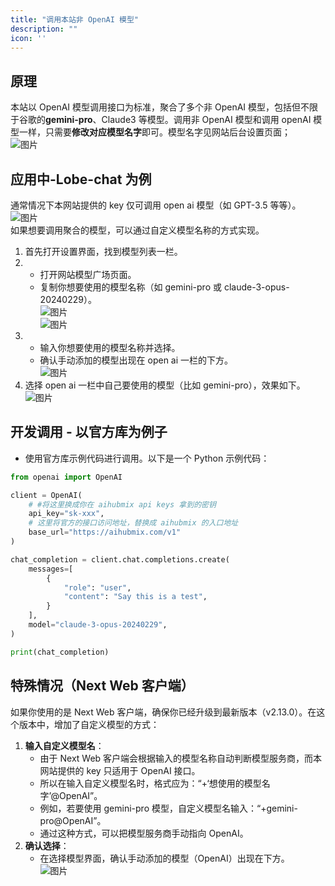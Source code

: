 ```yaml
---
title: "调用本站非 OpenAI 模型"
description: ""
icon: ''
---
```


## 原理

本站以 OpenAI 模型调用接口为标准，聚合了多个非 OpenAI 模型，包括但不限于谷歌的**gemini-pro**、Claude3 等模型。调用非 OpenAI 模型和调用 openAI 模型一样，只需要**修改对应模型名字**即可。模型名字见网站后台设置页面；  
![图片](../media/juhe05.PNG)  

## 应用中-Lobe-chat 为例

通常情况下本网站提供的 key 仅可调用 open ai 模型（如 GPT-3.5 等等）。
![图片](../media/juhe1.png)  
如果想要调用聚合的模型，可以通过自定义模型名称的方式实现。  
1. 首先打开设置界面，找到模型列表一栏。  
2. - 打开网站模型广场页面。
   - 复制你想要使用的模型名称（如 gemini-pro 或 claude-3-opus-20240229）。  
![图片](../media/juhe2.png)  
![图片](../media/juhe25.png)  
3. - 输入你想要使用的模型名称并选择。
   - 确认手动添加的模型出现在 open ai 一栏的下方。  
![图片](../media/juhe3.png)   
4. 选择 open ai 一栏中自己要使用的模型（比如 gemini-pro），效果如下。  
![图片](../media/juhe4.png)   

## 开发调用 - 以官方库为例子
   - 使用官方库示例代码进行调用。以下是一个 Python 示例代码：  

```python
from openai import OpenAI

client = OpenAI(
    # #将这里换成你在 aihubmix api keys 拿到的密钥
    api_key="sk-xxx",
    # 这里将官方的接口访问地址，替换成 aihubmix 的入口地址
    base_url="https://aihubmix.com/v1"
)

chat_completion = client.chat.completions.create(
    messages=[
        {
            "role": "user",
            "content": "Say this is a test",
        }
    ],
    model="claude-3-opus-20240229",
)

print(chat_completion)
```
## 特殊情况（Next Web 客户端）  
如果你使用的是 Next Web 客户端，确保你已经升级到最新版本（v2.13.0）。在这个版本中，增加了自定义模型的方式：  
1. **输入自定义模型名**：
   - 由于 Next Web 客户端会根据输入的模型名称自动判断模型服务商，而本网站提供的 key 只适用于 OpenAI 接口。   
   - 所以在输入自定义模型名时，格式应为：“+‘想使用的模型名字’@OpenAI”。
   - 例如，若要使用 gemini-pro 模型，自定义模型名输入：“+gemini-pro@OpenAI”。
   - 通过这种方式，可以把模型服务商手动指向 OpenAI。  
2. **确认选择**：
   - 在选择模型界面，确认手动添加的模型（OpenAI）出现在下方。  
![图片](../media/juhe5.png)

